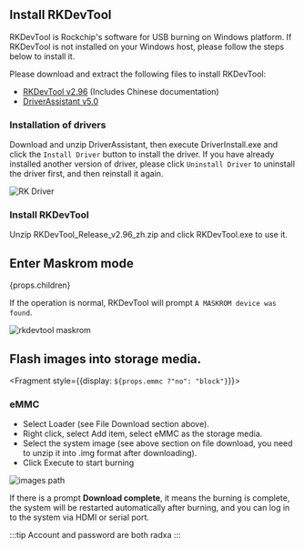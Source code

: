 
<h2> Install RKDevTool </h2>

RKDevTool is Rockchip's software for USB burning on Windows platform. If RKDevTool is not installed on your Windows host, please follow the steps below to install it.

Please download and extract the following files to install RKDevTool:

- [RKDevTool v2.96](https://dl.radxa.com/tools/windows/RKDevTool_Release_v2.96_zh.zip) (Includes Chinese documentation)
- [DriverAssistant v5.0](https://dl.radxa.com/tools/windows/DriverAssitant_v5.0.zip)

### Installation of drivers

Download and unzip DriverAssistant, then execute DriverInstall.exe and click the `Install Driver` button to install the driver.
If you have already installed another version of driver, please click `Uninstall Driver` to uninstall the driver first, and then reinstall it again.

![RK Driver](/img/configuration/RK-Driver-Assistant-Install-Uninstall.webp)

### Install RKDevTool

Unzip RKDevTool_Release_v2.96_zh.zip and click RKDevTool.exe to use it.

## Enter Maskrom mode

<div>

{props.children}

</div>

If the operation is normal, RKDevTool will prompt `A MASKROM device was found`.

<img src="/img/rkdevtool/rkdevtool_maskrom.webp" alt="rkdevtool maskrom" />

## Flash images into storage media.

<Fragment style={{display: `${props.emmc ?"no": "block"}`}}>

### eMMC

- Select Loader (see File Download section above).
- Right click, select Add item, select eMMC as the storage media.
- Select the system image (see above section on file download, you need to unzip it into .img format after downloading).
- Click Execute to start burning

<img src={props.rkdevtool_emmc_img} alt="images path" />

If there is a prompt **Download complete**, it means the burning is complete, the system will be restarted automatically after burning, and you can log in to the system via HDMI or serial port.

:::tip
Account and password are both radxa
:::

</Fragment>
